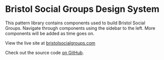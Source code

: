 
<Meta title="Getting started" />

# Bristol Social Groups Design System

This pattern library contains components used to build Bristol Social Groups. Navigate through components using the sidebar to the left. More components will be added as time goes on.

View the live site at [bristolsocialgroups.com](https://bristolsocialgroups.com/)

Check out the source code [on GitHub](https://github.com/jhancock532/bristol-social-groups).
